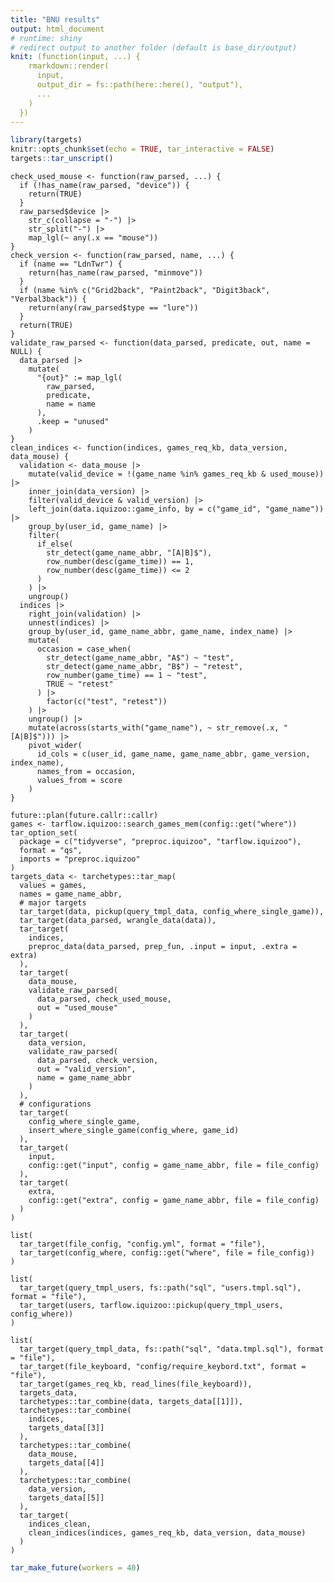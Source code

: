 ```yaml
---
title: "BNU results"
output: html_document
# runtime: shiny
# redirect output to another folder (default is base_dir/output)
knit: (function(input, ...) {
    rmarkdown::render(
      input,
      output_dir = fs::path(here::here(), "output"),
      ...
    )
  })
---
```


```r
library(targets)
knitr::opts_chunk$set(echo = TRUE, tar_interactive = FALSE)
targets::tar_unscript()
```

```targets
check_used_mouse <- function(raw_parsed, ...) {
  if (!has_name(raw_parsed, "device")) {
    return(TRUE)
  }
  raw_parsed$device |> 
    str_c(collapse = "-") |> 
    str_split("-") |> 
    map_lgl(~ any(.x == "mouse"))
}
check_version <- function(raw_parsed, name, ...) {
  if (name == "LdnTwr") {
    return(has_name(raw_parsed, "minmove"))
  } 
  if (name %in% c("Grid2back", "Paint2back", "Digit3back", "Verbal3back")) {
    return(any(raw_parsed$type == "lure"))
  }
  return(TRUE)
}
validate_raw_parsed <- function(data_parsed, predicate, out, name = NULL) {
  data_parsed |> 
    mutate(
      "{out}" := map_lgl(
        raw_parsed,
        predicate,
        name = name
      ),
      .keep = "unused"
    )
}
clean_indices <- function(indices, games_req_kb, data_version, data_mouse) {
  validation <- data_mouse |> 
    mutate(valid_device = !(game_name %in% games_req_kb & used_mouse)) |> 
    inner_join(data_version) |> 
    filter(valid_device & valid_version) |> 
    left_join(data.iquizoo::game_info, by = c("game_id", "game_name")) |> 
    group_by(user_id, game_name) |> 
    filter(
      if_else(
        str_detect(game_name_abbr, "[A|B]$"), 
        row_number(desc(game_time)) == 1,
        row_number(desc(game_time)) <= 2
      )
    ) |> 
    ungroup()
  indices |> 
    right_join(validation) |> 
    unnest(indices) |> 
    group_by(user_id, game_name_abbr, game_name, index_name) |> 
    mutate(
      occasion = case_when(
        str_detect(game_name_abbr, "A$") ~ "test",
        str_detect(game_name_abbr, "B$") ~ "retest",
        row_number(game_time) == 1 ~ "test",
        TRUE ~ "retest"
      ) |> 
        factor(c("test", "retest"))
    ) |> 
    ungroup() |> 
    mutate(across(starts_with("game_name"), ~ str_remove(.x, "[A|B]$"))) |>
    pivot_wider(
      id_cols = c(user_id, game_name, game_name_abbr, game_version, index_name), 
      names_from = occasion,
      values_from = score
    )
}
```

```targets
future::plan(future.callr::callr)
games <- tarflow.iquizoo::search_games_mem(config::get("where"))
tar_option_set(
  package = c("tidyverse", "preproc.iquizoo", "tarflow.iquizoo"),
  format = "qs",
  imports = "preproc.iquizoo"
)
targets_data <- tarchetypes::tar_map(
  values = games,
  names = game_name_abbr,
  # major targets
  tar_target(data, pickup(query_tmpl_data, config_where_single_game)),
  tar_target(data_parsed, wrangle_data(data)),
  tar_target(
    indices,
    preproc_data(data_parsed, prep_fun, .input = input, .extra = extra)
  ),
  tar_target(
    data_mouse, 
    validate_raw_parsed(
      data_parsed, check_used_mouse,
      out = "used_mouse"
    )
  ),
  tar_target(
    data_version, 
    validate_raw_parsed(
      data_parsed, check_version, 
      out = "valid_version",
      name = game_name_abbr
    )
  ),
  # configurations
  tar_target(
    config_where_single_game,
    insert_where_single_game(config_where, game_id)
  ),
  tar_target(
    input,
    config::get("input", config = game_name_abbr, file = file_config)
  ),
  tar_target(
    extra,
    config::get("extra", config = game_name_abbr, file = file_config)
  )
)
```

```targets
list(
  tar_target(file_config, "config.yml", format = "file"),
  tar_target(config_where, config::get("where", file = file_config))
)
```

```targets
list(
  tar_target(query_tmpl_users, fs::path("sql", "users.tmpl.sql"), format = "file"),
  tar_target(users, tarflow.iquizoo::pickup(query_tmpl_users, config_where))
)
```

```targets
list(
  tar_target(query_tmpl_data, fs::path("sql", "data.tmpl.sql"), format = "file"),
  tar_target(file_keyboard, "config/require_keybord.txt", format = "file"),
  tar_target(games_req_kb, read_lines(file_keyboard)),
  targets_data,
  tarchetypes::tar_combine(data, targets_data[[1]]),
  tarchetypes::tar_combine(
    indices, 
    targets_data[[3]]
  ),
  tarchetypes::tar_combine(
    data_mouse,
    targets_data[[4]]
  ),
  tarchetypes::tar_combine(
    data_version,
    targets_data[[5]]
  ),
  tar_target(
    indices_clean, 
    clean_indices(indices, games_req_kb, data_version, data_mouse)
  )
)
```

```r
tar_make_future(workers = 40)
```
